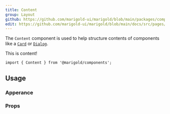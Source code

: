 ```yaml
---
title: Content
group: Layout
github: https://github.com/marigold-ui/marigold/blob/main/packages/components/src/Content/Content.tsx
edit: https://github.com/marigold-ui/marigold/blob/main/docs/src/pages/components/content.mdx
---
```


The `Content` component is used to help structure contents of components like a [`Card`](/components/card) or [`Dialog`](/components/dialog).

<Preview>
  <Content>This is content!</Content>
</Preview>

```tsx onlyCode
import { Content } from '@marigold/components';
```

## Usage

### Apperance

<AppearanceTable component={title} />

### Props

<PropsTable />
